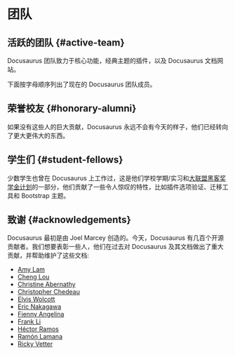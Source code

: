 # 团队


## 活跃的团队 {#active-team}

Docusaurus 团队致力于核心功能，经典主题的插件，以及 Docusaurus 文档网站。

下面按字母顺序列出了现在的 Docusaurus 团队成员。

<ActiveTeamRow />

## 荣誉校友 {#honorary-alumni}

如果没有这些人的巨大贡献，Docusaurus 永远不会有今天的样子，他们已经转向了更大更伟大的东西。

<HonoraryAlumniTeamRow />

## 学生们 {#student-fellows}

少数学生也曾在 Docusaurus 上工作过，这是他们学校学期/实习和[大联盟黑客奖学金计划](https://fellowship.mlh.io/)的一部分，他们贡献了一些令人惊叹的特性，比如插件选项验证、迁移工具和 Bootstrap 主题。

<StudentFellowsTeamRow />

## 致谢 {#acknowledgements}

Docusaurus 最初是由 Joel Marcey 创造的。今天，Docusaurus 有几百个开源贡献者。我们想要表彰一些人，他们在过去对 Docusaurus 及其文档做出了重大贡献，并帮助维护了这些文档:

- [Amy Lam](https://github.com/amyrlam)
- [Cheng Lou](https://github.com/chenglou)
- [Christine Abernathy](https://github.com/caabernathy)
- [Christopher Chedeau](https://github.com/vjeux)
- [Elvis Wolcott](https://github.com/elviswolcott)
- [Eric Nakagawa](https://github.com/ericnakagawa)
- [Fienny Angelina](https://github.com/fiennyangeln)
- [Frank Li](https://github.com/deltice)
- [Héctor Ramos](https://github.com/hramos)
- [Ramón Lamana](https://github.com/rlamana)
- [Ricky Vetter](https://github.com/rickyvetter)
